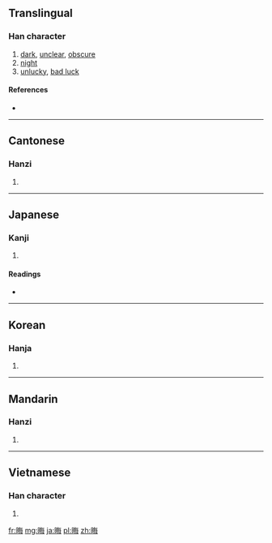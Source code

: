 ==Translingual==

===Han character===
{{Han char|rn=72|rad=日|as=07|sn=11|four=6805<sub>7</sub>|canj=日人田卜 (AOWY)}}

# [[dark]], [[unclear]], [[obscure]]
# [[night]]
# [[unlucky]], [[bad luck]]

====References====
* {{Han ref|kx=0496.100|dkj=13960|dj=0862.140|hdz=21513.030|uh=6666|ud=26214|bh=B1E2|bd=45538}}

----

==Cantonese==

===Hanzi===
{{yue-hanzi|jyut=|y=fui3}}

# {{defn|lang=yue|sort=日07}}

----

==Japanese==

===Kanji===
{{ja-kanji|grade=|rs=日07}}

# {{defn|lang=ja|sort=日07}}

====Readings====
* {{ja-readings|on=[[かい]] (kai)|kun=[[つごもり]] (tsugomori), [[みそか]] (misoka), [[くらい]] (kurai)}}

----

==Korean==

===Hanja===
{{ko-hanja|hangeul=회|eumhun=|rv=hoe|mr=hoe|y=hoy|eumhun=그믐|ehrv=geumeum|ehmr=kŭmŭm}}

# {{defn|lang=ko|sort=日07}}

----

==Mandarin==

===Hanzi===
{{cmn-hanzi|pin=[[huì]] ([[hui4]])|wg=hui<sup>4</sup>}}

# {{defn|lang=cmn|sort=日07}}

----

==Vietnamese==

===Han character===
{{vi-hantu|[[hối]], [[hổi]], [[hói]]|rs=日07}}

# {{defn|lang=vi|sort=日07}}

[[fr:晦]]
[[mg:晦]]
[[ja:晦]]
[[pl:晦]]
[[zh:晦]]